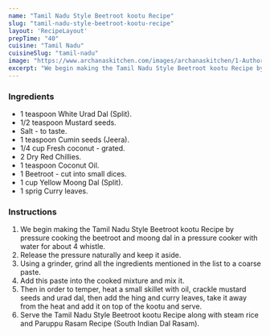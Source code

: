 ---
name: "Tamil Nadu Style Beetroot kootu Recipe"
slug: "tamil-nadu-style-beetroot-kootu-recipe"
layout: 'RecipeLayout'
prepTime: "40"
cuisine: "Tamil Nadu"
cuisineSlug: "tamil-nadu"
image: "https://www.archanaskitchen.com/images/archanaskitchen/1-Author/sibyl_sunitha/Tamil_Nadu_Style_Beetroot_kootu_Recipe_.jpg"
excerpt: "We begin making the Tamil Nadu Style Beetroot kootu Recipe by pressure cooking the beetroot and moong dal in a pressure cooker with water for about 4 whistle"
---

### Ingredients

- 1 teaspoon White Urad Dal (Split).
- 1/2 teaspoon Mustard seeds.
- Salt - to taste.
- 1 teaspoon Cumin seeds (Jeera).
- 1/4 cup Fresh coconut - grated.
- 2 Dry Red Chillies.
- 1 teaspoon Coconut Oil.
- 1 Beetroot - cut into small dices.
- 1 cup Yellow Moong Dal (Split).
- 1 sprig Curry leaves.

### Instructions

1. We begin making the Tamil Nadu Style Beetroot kootu Recipe by pressure cooking the beetroot and moong dal in a pressure cooker with water for about 4 whistle.
1. Release the pressure naturally and keep it aside.
1. Using a grinder, grind all the ingredients mentioned in the list to a coarse paste.
1. Add this paste into the cooked mixture and mix it.
1. Then in order to temper, heat a small skillet with oil, crackle mustard seeds and urad dal, then add the hing and curry leaves, take it away from the heat and add it on top of the kootu and serve.
1. Serve the Tamil Nadu Style Beetroot kootu Recipe along with steam rice and Paruppu Rasam Recipe (South Indian Dal Rasam).
